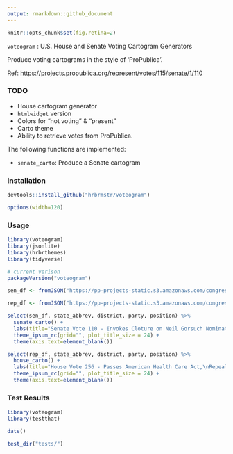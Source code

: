 ```yaml
---
output: rmarkdown::github_document
---
```

```r
knitr::opts_chunk$set(fig.retina=2)
```
`voteogram` : U.S. House and Senate Voting Cartogram Generators

Produce voting cartograms in the style of 'ProPublica'.

Ref: <https://projects.propublica.org/represent/votes/115/senate/1/110>

### TODO

- House cartogram generator
- `htmlwidget` version
- Colors for "not voting" & "present"
- Carto theme
- Ability to retrieve votes from ProPublica.

The following functions are implemented:

- `senate_carto`: Produce a Senate cartogram

### Installation

```r
devtools::install_github("hrbrmstr/voteogram")
```

```r
options(width=120)
```

### Usage

```r
library(voteogram)
library(jsonlite)
library(hrbrthemes)
library(tidyverse)

# current verison
packageVersion("voteogram")
```

```r
sen_df <- fromJSON("https://pp-projects-static.s3.amazonaws.com/congress/assets/senate_115_1_110.json")$votes

rep_df <- fromJSON("https://pp-projects-static.s3.amazonaws.com/congress/assets/house_115_1_256.json")$votes
```

```r
select(sen_df, state_abbrev, district, party, position) %>% 
  senate_carto() +
  labs(title="Senate Vote 110 - Invokes Cloture on Neil Gorsuch Nomination") +
  theme_ipsum_rc(grid="", plot_title_size = 24) +
  theme(axis.text=element_blank())
```

```r
select(rep_df, state_abbrev, district, party, position) %>% 
  house_carto() +
  labs(title="House Vote 256 - Passes American Health Care Act,\nRepealing Obamacare") +
  theme_ipsum_rc(grid="", plot_title_size = 24) +
  theme(axis.text=element_blank())
```

### Test Results

```r
library(voteogram)
library(testthat)

date()

test_dir("tests/")
```

